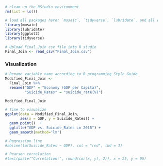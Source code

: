 
 
```r
# clean up the RStudio environment 
rm(list = ls())

# load all packages here: `mosaic`, `tidyverse`, `lubridate`, and all others used
library(mosaic)
library(lubridate)  
library(ggplot2)
library(tidyverse)

# Upload Final_Join csv file into R studio
Final_Join <- read_csv("Final_Join.csv")
```

### Visualization

```r
# Rename variable name according to R programming Style Guide
Modified_Final_Join <-
  Final_Join %>%
  rename("GDP" = "Economy (GDP per Capita)",
         "Suicide_Rates" = "suicide_rate(%)")

Modified_Final_Join
```
```r
# Time to visualize
ggplot(data = Modified_Final_Join, 
       aes(x = GDP, y = Suicide_Rates)) + 
  geom_point()  +
  ggtitle("GDP vs. Suicide_Rates in 2015") +
  geom_smooth(method='lm')

# Regression line
#abline(lm(Suicide_Rates ~ GDP), col = "red", lwd = 3)

# Pearson correlation
#text(paste("Correlation:", round(cor(x, y), 2)), x = 25, y = 95)
```

